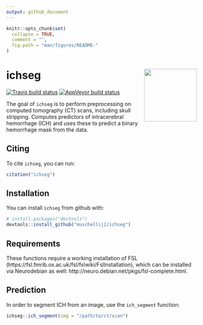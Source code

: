 ```yaml
---
output: github_document
---
```


<!-- README.md is generated from README.Rmd. Please edit that file -->

```r
knitr::opts_chunk$set(
  collapse = TRUE,
  comment = "",
  fig.path = "man/figures/README-"
)
```

# ichseg <img src="man/figures/logo.png" align="right" height="139" />

<!-- badges: start -->
[![Travis build status](https://travis-ci.com/muschellij2/ichseg.svg?branch=master)](https://travis-ci.com/muschellij2/ichseg)
[![AppVeyor build status](https://ci.appveyor.com/api/projects/status/github/muschellij2/ichseg?branch=master&svg=true)](https://ci.appveyor.com/project/muschellij2/ichseg)
<!-- badges: end -->
  
The goal of `ichseg` is to perform preprocessing on computed tomography (CT) scans, including skull stripping. Computes predictors of intracerebral hemorrhage (ICH) and uses these to predict a binary hemorrhage mask from the data.

## Citing

To cite `ichseg`, you can run:

```r
citation("ichseg")
```

## Installation

You can install `ichseg` from github with:

```r
# install.packages("devtools")
devtools::install_github("muschellij2/ichseg")
```


## Requirements

These functions require a working installation of FSL (https://fsl.fmrib.ox.ac.uk/fsl/fslwiki/FslInstallation), which can be installed via Neurodebian as well: http://neuro.debian.net/pkgs/fsl-complete.html.  

## Prediction

In order to segment ICH from an image, use the `ich_segment` function:

```r
ichseg::ich_segment(img = "/path/to/ct/scan")
```

